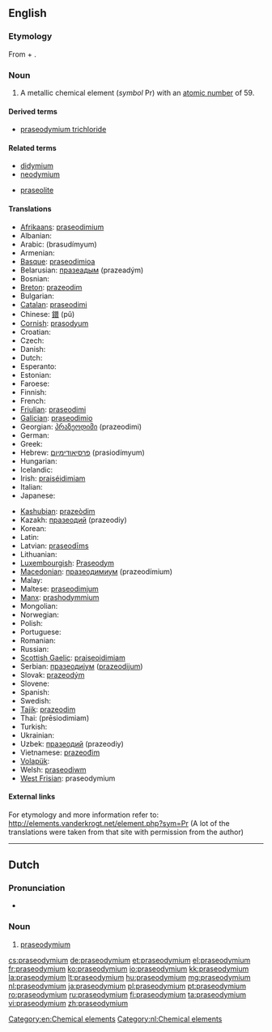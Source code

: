 ==English==
{{elements|Pr|cerium|Ce|neodymium|Nd}}

===Etymology===
From {{etyl|grc}} {{term|πράσιος||leek-green|lang=grc}} + {{term|didymium}}.

===Noun===
{{en-noun|-}}
{{wikipedia}}

# A metallic chemical element (''symbol'' Pr) with an [[atomic number]] of 59.

====Derived terms====
* [[praseodymium trichloride]]

====Related terms====
{{rel-top}}
* [[didymium]]
* [[neodymium]]
{{rel-mid}}
* [[praseolite]]
{{rel-bottom}}

====Translations====
{{trans-top|chemical element}}
* [[Afrikaans]]: [[praseodimium]]
* Albanian: {{t-|sq|prazeodim|xs=Albanian}}
* Arabic: {{Arab|[[براسوديميوم]]}} (brasudímyum) {{m}}
* Armenian: {{t-|hy|պրազեոդիմ|tr=prazeodim}}
* [[Basque]]: [[praseodimioa]]
* Belarusian: [[празеадым]] (prazeadým) {{m}}
* Bosnian: {{t-|bs|praseodimij}}
* [[Breton]]: [[prazeodim]]
* Bulgarian: {{t-|bg|празеодим|m|tr=prazeodím}}
* [[Catalan]]: [[praseodimi]]
* Chinese: [[鐠]] (pǔ)
* [[Cornish]]: [[prasodyum]]
* Croatian: {{t+|hr|praseodimij}}
* Czech: {{t+|cs|praseodym}}
* Danish: {{t-|da|praseodymium}}
* Dutch: {{t+|nl|praseodymium|n}}
* Esperanto: {{t-|eo|prazeodimo|xs=Esperanto}}
* Estonian: {{t-|et|praseodüüm}}
* Faroese: {{t-|fo|praseodymium|xs=Faroese}}
* Finnish: {{t+|fi|praseodyymi}}
* French: {{t+|fr|praséodyme|m}}
* [[Friulian]]: [[praseodimi]]
* [[Galician]]: [[praseodimio]]
* Georgian: [[პრაზეოდიმი]] (prazeodimi)
* German: {{t+|de|Praseodym|n}}
* Greek: {{t|el|πρασεοδύμιο|n|tr=praseodýmio}}
* Hebrew: [[פרסיאודימיום]] (prasiodímyum)
* Hungarian: {{t+|hu|prazeodímium}}
* Icelandic: {{t+|is|praseódým}}
* Irish: [[praiséidimiam]]
* Italian: {{t+|it|praseodimio|m}}
* Japanese: {{t+|ja|プラセオジム|tr=puraseojimu}}
{{trans-mid}}
* [[Kashubian]]: [[prazeòdim]]
* Kazakh: [[празеодий]] (prazeodiy)
* Korean: {{t|ko|프라세오디뮴|tr=peurase-odimyum|sc=Kore}}
* Latin: {{t+|la|praseodymium}}
* Latvian: [[praseodīms]]
* Lithuanian: {{t+|lt|prazeodimis|xs=Lithuanian}}
* [[Luxembourgish]]: [[Praseodym]]
* [[Macedonian]]: [[празеодимиум]] (prazeodímium) {{m}}
* Malay: {{t-|ms|praseodimium|xs=Malay}}
* Maltese: [[praseodimjum]]
* [[Manx]]: [[prashodymmium]]
* Mongolian: {{t-|mn|празеодим|tr=prazeodim|sc=Cyrl|xs=Mongolian}}
* Norwegian: {{t-|no|praseodym}}
* Polish: {{t+|pl|prazeodym|m}}
* Portuguese: {{t+|pt|praseodímio|m}}
* Romanian: {{t+|ro|praseodim|n}}
* Russian: {{t+|ru|празеодим|m|tr=prazeodím}}
* [[Scottish Gaelic]]: [[praiseoidimiam]]
* Serbian: [[празеодиjум]] ([[prazeodijum]]) {{m}}
* Slovak: [[prazeodým]]
* Slovene: {{t+|sl|prazeodim}}
* Spanish: {{t+|es|praseodimio|m}}
* Swedish: {{t+|sv|praseodym|n}}
* [[Tajik]]: [[prazeodim]]
* Thai: {{Thai|[[เพรซิโอดิเมียม]]}} (prēsiodimiam)
* Turkish: {{t+|tr|praseodim}}
* Ukrainian: {{t+|uk|празеодим|m|tr=prazeodým|xs=Ukrainian}}
* Uzbek: [[празеодий]] (prazeodiy)
* Vietnamese: [[prazeođim]]
* [[Volapük]]: {{t|vo|praseodin}}
* Welsh: [[praseodiwm]]
* [[West Frisian]]: praseodymium
{{trans-bottom}}

====External links====
For etymology and more information refer to:
http://elements.vanderkrogt.net/element.php?sym=Pr
(A lot of the translations were taken from that site with permission from the author)

[[Category:en:Chemical elements]]

----

==Dutch==
{{wikipedia|lang=nl}}

===Pronunciation===
* {{audio|Nl-praseodymium.ogg|Audio}}

===Noun===
{{infl|nl|noun|g=n}}

#  [[praseodymium#English|praseodymium]]

[[Category:nl:Chemical elements]]

[[cs:praseodymium]]
[[de:praseodymium]]
[[et:praseodymium]]
[[el:praseodymium]]
[[fr:praseodymium]]
[[ko:praseodymium]]
[[io:praseodymium]]
[[kk:praseodymium]]
[[la:praseodymium]]
[[lt:praseodymium]]
[[hu:praseodymium]]
[[mg:praseodymium]]
[[nl:praseodymium]]
[[ja:praseodymium]]
[[pl:praseodymium]]
[[pt:praseodymium]]
[[ro:praseodymium]]
[[ru:praseodymium]]
[[fi:praseodymium]]
[[ta:praseodymium]]
[[vi:praseodymium]]
[[zh:praseodymium]]